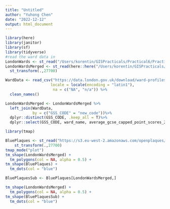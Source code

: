 ```yaml
---
title: "Untitled"
author: "Yuhong Chen"
date: "2022-12-12"
output: html_document
---
```


```r
library(here)
library(janitor)
library(sf)
library(tidyverse)
#read the ward data in
LondonWards <- st_read("/Users/korentin/GISPracticals/Practical6/Practical6/statistical-gis-boundaries-london/ESRI/London_Ward.shp")
LondonWardsMerged <- st_read(here::here("/Users/korentin/GISPracticals/Practical6/Practical6/statistical-gis-boundaries-london/ESRI/London_Ward_CityMerged.shp"))%>%
  st_transform(.,27700)
```

```r
WardData <- read_csv("https://data.london.gov.uk/download/ward-profiles-and-atlas/772d2d64-e8c6-46cb-86f9-e52b4c7851bc/ward-profiles-excel-version.csv",
                    locale = locale(encoding = "latin1"),
                     na = c("NA", "n/a")) %>% 
  clean_names()

LondonWardsMerged <- LondonWardsMerged %>% 
  left_join(WardData, 
            by = c("GSS_CODE" = "new_code"))%>%
  dplyr::distinct(GSS_CODE, .keep_all = T)%>%
  dplyr::select(GSS_CODE, ward_name, average_gcse_capped_point_scores_2014)
```

```r
library(tmap)

BluePlaques <- st_read("https://s3.eu-west-2.amazonaws.com/openplaques/open-plaques-london-2018-04-08.geojson") %>%
    st_transform(.,27700)
tmap_mode("plot")
tm_shape(LondonWardsMerged) +
  tm_polygons(col = NA, alpha = 0.5) +
tm_shape(BluePlaques) +
  tm_dots(col = "blue")
```

```r
BluePlaquesSub <- BluePlaques[LondonWardsMerged,]

tm_shape(LondonWardsMerged) +
  tm_polygons(col = NA, alpha = 0.5) +
tm_shape(BluePlaquesSub) +
  tm_dots(col = "blue")
```

